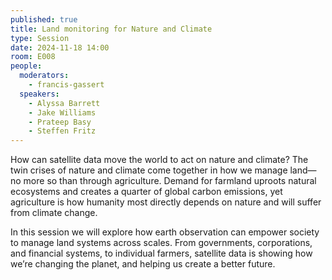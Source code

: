 ```yaml
---
published: true
title: Land monitoring for Nature and Climate
type: Session
date: 2024-11-18 14:00
room: E008
people:
  moderators:
    - francis-gassert
  speakers:
    - Alyssa Barrett
    - Jake Williams
    - Prateep Basy
    - Steffen Fritz
---
```

How can satellite data move the world to act on nature and climate?
The twin crises of nature and climate come together in how we manage land—no more so than through agriculture. Demand for farmland uproots natural ecosystems and creates a quarter of global carbon emissions, yet agriculture is how humanity most directly depends on nature and will suffer from climate change.

In this session we will explore how earth observation can empower society to manage land systems across scales. From governments, corporations, and financial systems, to individual farmers, satellite data is showing how we’re changing the planet, and helping us create a better future.
